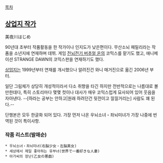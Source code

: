 [[목차]]

== [[상업지 작가]] ==
美夜川はじめ

90년대 초부터 작품활동을 한 작가이나 인지도가 낮은편이다. 무산소뇌 패밀리라는 작품을 소년지에 연재하며 데뷔. 게임 [[전뇌전기 버추얼 온]]의 코믹스를 맡기도 했고, 애니메이션 STRANGE DAWN의 코믹스판을 연재하기도 했다.

[[상업지]]는 1999년부터 연재를 개시했으나 알려진건 와니 매거진으로 옮긴 2006년 부터.

일단 그림체가 상당히 개성적이라서 다소 취향을 타긴 하지만 전반적으로는 나름대로 볼만한데다, 특히 스토리마다 몇몇 컷이나 대사가 매우 코믹스럽게 묘사되어 있어 웃음을 자아낸다. --[하라는 공부는 안하고|원래 하려던건 뒷전이고 낄낄거리는] 사람도 꽤 된다.--

단행본은 모두 한글화 되어 있다. 가장 먼저 나온 우뇌소녀・좌뇌미녀가 가장 나중에 번역된 것이 특이사항.

=== 작품 리스트(발매순) ===
 * 우뇌소녀・좌뇌미녀(右脳少女・左脳美女)
 * 세상에서 제일 좋아하는 유부녀(世界で一番好きな人妻)
 * 아가씨의 장난(乙女の悪戯)
